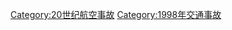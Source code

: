 {{Year by category
|m=1
|c=9
|d=9
|y=8
|cat=航空事故
|sortkey=Aviation accidents
|parent=20世纪航空事故
|subcat=1998年交通事故
}}

[[Category:20世纪航空事故|Category:20世纪航空事故]]
[[Category:1998年交通事故|Category:1998年交通事故]]